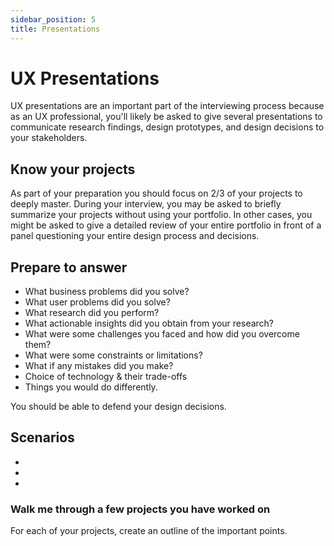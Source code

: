 ```yaml
---
sidebar_position: 5
title: Presentations
---
```



# UX Presentations 
UX presentations are an important part of the interviewing process because as an UX professional, you'll likely be asked to give several presentations to communicate research findings, design prototypes, and design decisions to your stakeholders. 


## Know your projects
As part of your preparation you should focus on 2/3 of your projects to deeply master. During your interview, you may be asked to briefly summarize your projects without using your portfolio. In other cases, you might be asked to give a detailed review of your entire portfolio in front of a panel questioning your entire design process and decisions. 

## Prepare to answer
- What business problems did you solve?
- What user problems did you solve?
- What research did you perform?
- What actionable insights did you obtain from your research?
- What were some challenges you faced and how did you overcome them?
- What were some constraints or limitations?
- What if any mistakes did you make?
- Choice of technology & their trade-offs
- Things you would do differently. 

You should be able to defend your design decisions. 


## Scenarios
- <Question question="Walk me through a few projects you have worked on"/>
- <Question question="Walk us through your UX portfolio..." />
- <Question question="Please present one of your design projects." />

### Walk me through a few projects you have worked on

For each of your projects, create an outline of the important points.